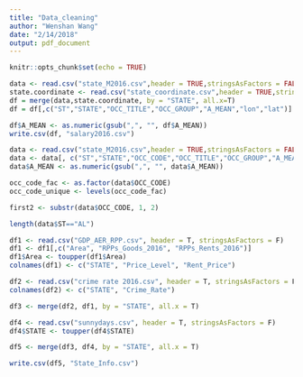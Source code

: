 ```yaml
---
title: "Data_cleaning"
author: "Wenshan Wang"
date: "2/14/2018"
output: pdf_document
---
```


```r
knitr::opts_chunk$set(echo = TRUE)
```

```r
data <- read.csv("state_M2016.csv",header = TRUE,stringsAsFactors = FALSE)
state.coordinate <- read.csv("state_coordinate.csv",header = TRUE,stringsAsFactors = FALSE)
df = merge(data,state.coordinate, by = "STATE", all.x=T)
df = df[,c("ST","STATE","OCC_TITLE","OCC_GROUP","A_MEAN","lon","lat")]
```

```r
df$A_MEAN <- as.numeric(gsub(",", "", df$A_MEAN))
write.csv(df, "salary2016.csv")
```

```r
data <- read.csv("state_M2016.csv",header = TRUE,stringsAsFactors = FALSE)
data <- data[, c("ST","STATE","OCC_CODE","OCC_TITLE","OCC_GROUP","A_MEAN")]
data$A_MEAN <- as.numeric(gsub(",", "", data$A_MEAN))
```

```r
occ_code_fac <- as.factor(data$OCC_CODE)
occ_code_unique <- levels(occ_code_fac)

first2 <- substr(data$OCC_CODE, 1, 2)

length(data$ST=="AL")

```


```r
df1 <- read.csv("GDP_AER_RPP.csv", header = T, stringsAsFactors = F)
df1 <- df1[,c("Area", "RPPs_Goods_2016", "RPPs_Rents_2016")]
df1$Area <- toupper(df1$Area)
colnames(df1) <- c("STATE", "Price_Level", "Rent_Price")

df2 <- read.csv("crime rate 2016.csv", header = T, stringsAsFactors = F)
colnames(df2) <- c("STATE", "Crime_Rate")

df3 <- merge(df2, df1, by = "STATE", all.x = T)

df4 <- read.csv("sunnydays.csv", header = T, stringsAsFactors = F)
df4$STATE <- toupper(df4$STATE)

df5 <- merge(df3, df4, by = "STATE", all.x = T)

write.csv(df5, "State_Info.csv")
```

